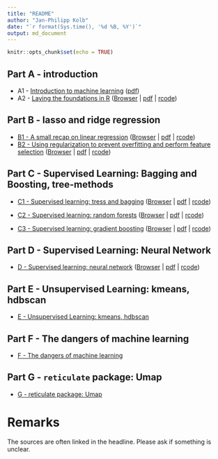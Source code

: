 ```yaml
---
title: "README"
author: "Jan-Philipp Kolb"
date: "`r format(Sys.time(), '%d %B, %Y')`"
output: md_document
---
```


```r
knitr::opts_chunk$set(echo = TRUE)
```

## Part A - introduction

- A1 - [Introduction to machine learning](slides/a1_intro_ml.md) ([pdf](slides/a1_intro_ml.pdf))
- A2 - [Laying the foundations in R](slides/a1_intro_r.md) ([Browser](slides/a1_intro_r.md) | [pdf](slides/a1_intro_r.pdf) | [rcode](rcode/a1_intro_r.R))

<!--
- [A2 - What is machine learning and why should you care](slides/intro_ml.Rmd)
- [Parallelization](doParallel.Rmd)
-->
## Part B - lasso and ridge regression

- [B1 - A small recap on linear regression](slides/b1_regression.md) ([Browser](slides/b1_regression.md) | [pdf](slides/b1_regression.pdf) | [rcode](rcode/b1_regression.R))
- [B2 - Using regularization to prevent overfitting and perform feature selection](slides/b2_regularization.md) ([Browser](slides/b2_regularization.md) | [pdf](slides/b2_regularization.pdf) | [rcode](rcode/b2_regularization.R))


<!--
- The `glmnet` package
-->


## Part C - Supervised Learning: Bagging and Boosting, tree-methods 

- [C1 - Supervised learning: tress and bagging](slides/c1_trees_bagging.md) ([Browser](slides/c1_trees_bagging.md) | [pdf](slides/c1_trees_bagging.pdf) | [rcode](rcode/c1_trees_bagging.R))

- [C2 - Supervised learning: random forests](slides/c2_random_forests.md) ([Browser](slides/c2_random_forests.md) | [pdf](slides/c2_random_forests.pdf) | [rcode](rcode/c2_random_forests.R))

- [C3 - Supervised learning: gradient boosting](slides/c3_gbm_regression.md) ([Browser](slides/c3_gbm_regression.md) | [pdf](slides/c3_gbm_regression.pdf) | [rcode](rcode/c3_gbm_regression.R))


## Part D - Supervised Learning: Neural Network

- [D - Supervised learning: neural network](slides/d_neuralNetworks.md) ([Browser](slides/d_neuralNetworks.md) | [pdf](slides/d_neuralNetworks.pdf) | [rcode](rcode/d_neuralNetworks.R))

## Part E - Unsupervised Learning: kmeans, hdbscan

- [E - Unsupervised Learning: kmeans, hdbscan](slides/e_Clustering.md)

## Part F - The dangers of machine learning

- [F - The dangers of machine learning](slides/f_dangers_ml.md)

## Part G - `reticulate` package: Umap

- [G - reticulate package: Umap](slides/g_reticulate_umap.md)



# Remarks

The sources are often linked in the headline. Please ask if something is unclear. 

<!--
- work with python and R
-->

<!--
## Links

-   [Your First Machine Learning Project in R
    Step-By-Step](https://machinelearningmastery.com/machine-learning-in-r-step-by-step/)

-   chapter about machine learning in [awesome
    R](https://awesome-r.com/)

-   [Shiny App for machine
    learning](https://www.showmeshiny.com/machlearn/)

https://www.r-exercises.com/?s=machine+learning

https://www.youtube.com/watch?v=5N9V07EIfIg&list=PLOg0ngHtcqbPTlZzRHA2ocQZqB1D_qZ5V
-->